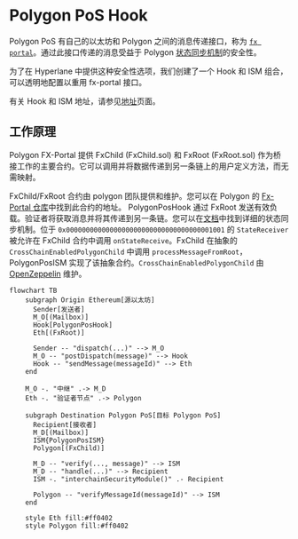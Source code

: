 # Polygon PoS Hook

Polygon PoS 有自己的以太坊和 Polygon 之间的消息传递接口，称为 [`fx portal`](https://github.com/0xPolygon/fx-portal)。通过此接口传递的消息受益于 Polygon [状态同步机制](https://docs.polygon.technology/pos/architecture/bor/state-sync/)的安全性。

为了在 Hyperlane 中提供这种安全性选项，我们创建了一个 Hook 和 ISM 组合，可以透明地配置以重用 fx-portal 接口。

有关 Hook 和 ISM 地址，请参见[地址](../contract-addresses.mdx)页面。

## 工作原理

Polygon FX-Portal 提供 FxChild (FxChild.sol) 和 FxRoot (FxRoot.sol) 作为桥接工作的主要合约。它可以调用并将数据传递到另一条链上的用户定义方法，而无需映射。

FxChild/FxRoot 合约由 polygon 团队提供和维护。您可以在 Polygon 的 [Fx-Portal 仓库](https://github.com/0xPolygon/fx-portal)中找到此合约的地址。
PolygonPosHook 通过 FxRoot 发送有效负载。验证者将获取消息并将其传递到另一条链。您可以在[文档](https://docs.polygon.technology/pos/how-to/bridging/l1-l2-communication/state-transfer/)中找到详细的状态同步机制。位于 `0x0000000000000000000000000000000000001001` 的 `StateReceiver` 被允许在 FxChild 合约中调用 `onStateReceive`。FxChild 在抽象的 `CrossChainEnabledPolygonChild` 中调用 `processMessageFromRoot`，PolygonPosISM 实现了该抽象合约。`CrossChainEnabledPolygonChild` 由 [OpenZeppelin](https://docs.openzeppelin.com/contracts/4.x/api/crosschain#) 维护。

```mermaid
flowchart TB
    subgraph Origin Ethereum[源以太坊]
      Sender[发送者]
      M_O[(Mailbox)]
      Hook[PolygonPosHook]
      Eth[(FxRoot)]

      Sender -- "dispatch(...)" --> M_O
      M_O -- "postDispatch(message)" --> Hook
      Hook -- "sendMessage(messageId)" --> Eth
    end

    M_O -. "中继" .-> M_D
    Eth -. "验证者节点" .-> Polygon

    subgraph Destination Polygon PoS[目标 Polygon PoS]
      Recipient[接收者]
      M_D[(Mailbox)]
      ISM{PolygonPosISM}
      Polygon[(FxChild)]

      M_D -- "verify(..., message)" --> ISM
      M_D -- "handle(...)" --> Recipient
      ISM -. "interchainSecurityModule()" .- Recipient

      Polygon -- "verifyMessageId(messageId)" --> ISM
    end

    style Eth fill:#ff0402
    style Polygon fill:#ff0402
```
